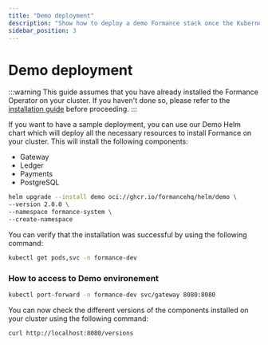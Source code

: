 ```yaml
---
title: "Demo deployment"
description: "Show how to deploy a demo Formance stack once the Kubernetes operator is installed"
sidebar_position: 3
---
```


# Demo deployment

:::warning
This guide assumes that you have already installed the Formance Operator on your cluster. If you haven't done so, please refer to the [installation guide](./installation.mdx) before proceeding.
:::

If you want to have a sample deployment, you can use our Demo Helm chart which will deploy all the necessary resources to install Formance on your cluster.
This will install the following components:
- Gateway
- Ledger
- Payments
- PostgreSQL

```bash
helm upgrade --install demo oci://ghcr.io/formancehq/helm/demo \
--version 2.0.0 \
--namespace formance-system \
--create-namespace
```

You can verify that the installation was successful by using the following command:
```bash
kubectl get pods,svc -n formance-dev
```

### How to access to Demo environement
```BASH
kubectl port-forward -n formance-dev svc/gateway 8080:8080
```
You can now check the different versions of the components installed on your cluster using the following command:
```bash
curl http://localhost:8080/versions
```
